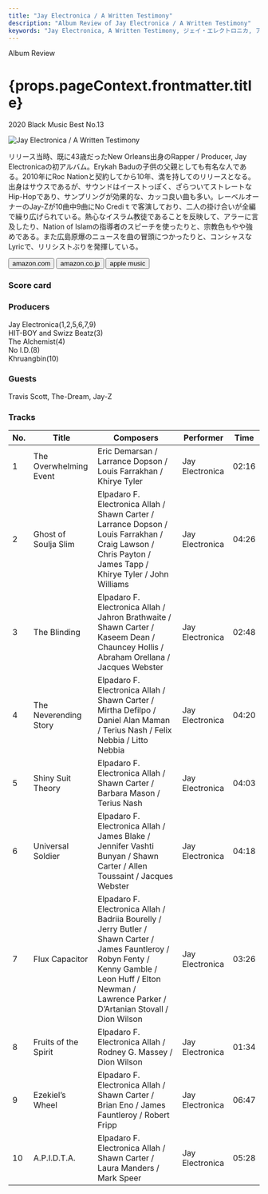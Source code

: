 ```yaml
---
title: "Jay Electronica / A Written Testimony"
description: "Album Review of Jay Electronica / A Written Testimony"
keywords: "Jay Electronica, A Written Testimony, ジェイ・エレクトロニカ, ア・リトゥン・テスティモニー"
---
```




<p className="largeP">Album Review</p>
<h1 className="h1--no--margin">{props.pageContext.frontmatter.title}</h1>
<p className="largeP"><Link to="/best50/2020/">2020 Black Music Best No.13</Link></p>

<Row  className="image-card-group">
	<Column colMd={"3"} colLg={"4"} noGutterMdLeft="">
       <ImageCard>

![Jay Electronica / A Written Testimony](../../images/cd/jayelectronica1L.jpg) 

</ImageCard>
	</Column>
	<Column colMd={"4"} colLg={"8"} noGutterMdLeft="">
	<p>
	リリース当時、既に43歳だったNew Orleans出身のRapper / Producer, Jay Electronicaの初アルバム。Erykah Baduの子供の父親としても有名な人である。2010年にRoc Nationと契約してから10年、満を持してのリリースとなる。出身はサウスであるが、サウンドはイーストっぽく、ざらついてストレートなHip-Hopであり、サンプリングが効果的な、カッコ良い曲も多い。レーベルオーナーのJay-Zが10曲中9曲にNo Crediｔで客演しており、二人の掛け合いが全編で繰り広げられている。熱心なイスラム教徒であることを反映して、アラーに言及したり、Nation of Islamの指導者のスピーチを使ったりと、宗教色もやや強めである。また広島原爆のニュースを曲の冒頭につかったりと、コンシャスなLyricで、リリシストぶりを発揮している。
  </p>
  <div>
	  <Button href="https://amzn.to/2U8yp2b" kind="primary" size="small" renderIcon={ArrowUpRight24}>
      amazon.com
    </Button>
    <Button href="https://amzn.to/3ken1fQ" kind="secondary" size="small" renderIcon={ArrowUpRight24}>
      amazon.co.jp
    </Button>
    <Button href="https://apple.co/3kd8zoj" kind="tertiary" size="small" renderIcon={ArrowUpRight24}>
      apple music
    </Button>
	</div>
  </Column>
</Row>
<Row >
  <Column colMd={"4"} colLg={"4"} noGutterMdLeft="">
    <div>
      <h3>Score card</h3>
	    <SliderJS1 value="4" />
      <SliderJS2 value="2" />
	    <SliderJS3 value="1" />
      <SliderJS4 value="9" />
    </div>
  </Column>
  <Column colMd={"4"} colLg={"8"} noGutterMdLeft="">
    <div>
      <h3>Producers</h3>
      <p>
        Jay Electronica(1,2,5,6,7,9)
        <br/>HIT-BOY and Swizz Beatz(3)
        <br/>The Alchemist(4)
        <br/>No I.D.(8)
        <br/>Khruangbin(10)
      </p>
      <h3>Guests</h3>
      <p>
        Travis Scott, The-Dream, Jay-Z
      </p>
    </div>
  </Column>
</Row>

<h3>Tracks</h3>

| No. |	 Title                 |	 Composers                                                                                                                                                                                                    |	 Performer      |	 Time	|
| --- |	---------------------- | --------------------------------------------------------------------------------------------------------------------------------------------------------------------------------------------------------------	| --------------- | ----- |
|	1	  |	The Overwhelming Event | Eric Demarsan / Larrance Dopson / Louis Farrakhan / Khirye Tyler                                                                                                                                               |	Jay Electronica	|	02:16 |
|	2	  |	Ghost of Soulja Slim   | Elpadaro F. Electronica Allah / Shawn Carter / Larrance Dopson / Louis Farrakhan / Craig Lawson / Chris Payton / James Tapp / Khirye Tyler / John Williams                                                     |	Jay Electronica	|	04:26 |
|	3	  |	The Blinding           | Elpadaro F. Electronica Allah / Jahron Brathwaite / Shawn Carter / Kaseem Dean / Chauncey Hollis / Abraham Orellana / Jacques Webster                                                                          |	Jay Electronica	|	02:48 |
|	4	  |	The Neverending Story  | Elpadaro F. Electronica Allah / Shawn Carter / Mirtha Defilpo / Daniel Alan Maman / Terius Nash / Felix Nebbia / Litto Nebbia                                                                                  |	Jay Electronica	|	04:20 |
|	5	  |	Shiny Suit Theory      | Elpadaro F. Electronica Allah / Shawn Carter / Barbara Mason / Terius Nash                                                                                                                                     |	Jay Electronica	|	04:03 |
|	6	  |	Universal Soldier      | Elpadaro F. Electronica Allah / James Blake / Jennifer Vashti Bunyan / Shawn Carter / Allen Toussaint / Jacques Webster                                                                                        |	Jay Electronica	|	04:18 |
|	7	  |	Flux Capacitor         | Elpadaro F. Electronica Allah / Badriia Bourelly / Jerry Butler / Shawn Carter / James Fauntleroy / Robyn Fenty / Kenny Gamble / Leon Huff / Elton Newman / Lawrence Parker / D’Artanian Stovall / Dion Wilson	|	Jay Electronica	|	03:26 |
|	8	  |	Fruits of the Spirit   | Elpadaro F. Electronica Allah / Rodney G. Massey / Dion Wilson                                                                                                                                                 |	Jay Electronica	|	01:34 |
|	9	  |	Ezekiel’s Wheel      	 | Elpadaro F. Electronica Allah / Shawn Carter / Brian Eno / James Fauntleroy / Robert Fripp                                                                                                                     |	Jay Electronica	|	06:47 |
|	10	|	A.P.I.D.T.A.           | Elpadaro F. Electronica Allah / Shawn Carter / Laura Manders / Mark Speer                                                                                                                                      |	Jay Electronica	|	05:28 |
